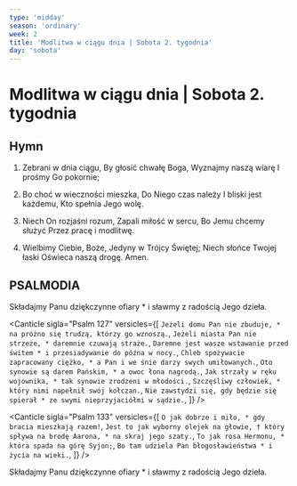 ```yaml
---
type: 'midday'
season: 'ordinary'
week: 2
title: 'Modlitwa w ciągu dnia | Sobota 2. tygodnia'
day: 'sobota'
---
```


# Modlitwa w ciągu dnia | Sobota 2. tygodnia

<OpeningVersicle />

## Hymn

1. Zebrani w dnia ciągu,
   By głosić chwałę Boga,
   Wyznajmy naszą wiarę
   I prośmy Go pokornie;

2. Bo choć w wieczności mieszka,
   Do Niego czas należy
   I bliski jest każdemu,
   Kto spełnia Jego wolę.

3. Niech On rozjaśni rozum,
   Zapali miłość w sercu,
   Bo Jemu chcemy służyć
   Przez pracę i modlitwę.

4. Wielbimy Ciebie, Boże,
   Jedyny w Trójcy Świętej;
   Niech słońce Twojej łaski
   Oświeca naszą drogę. Amen.

## PSALMODIA

<Antiphon>
  Składajmy Panu dziękczynne ofiary * i sławmy z radością Jego dzieła.
</Antiphon>
<Canticle
  sigla="Psalm 119, 169-176"
  versicles={[
    `Niech wołanie moje dojdzie do Ciebie, Panie, *
daj mi zrozumienie przez swoje słowo.`,
    `Niech dojdzie do Ciebie moja modlitwa, *
wyzwól mnie według Twego słowa.`,
    `Niech moje wargi rozbrzmiewają hymnem, *
bo mnie nauczasz Twych ustaw.`,
    `Niech mój język opiewa Twoje słowo, *
bo wszystkie Twe przykazania są sprawiedliwe.`,
    `Niech Twoja ręka będzie mi pomocą, *
bo wybrałem Twe postanowienia.`,
    `Pragnę Twojej pomocy, Panie, *
a Prawo Twoje jest moją rozkoszą.`,
    `Niech żyje moja dusza i niech Ciebie chwali, *
niech mnie wspierają Twoje wyroki.`,
    `Błądzę jak owca, która zaginęła; †
szukaj swego sługi, *
bo nie zapominam o Twoich nakazach.`,
  ]}
/>

<Canticle
  sigla="Psalm 127"
  versicles={[
    `Jeżeli domu Pan nie zbuduje, *
na próżno się trudzą, którzy go wznoszą.`,
    `Jeżeli miasta Pan nie strzeże, *
daremnie czuwają straże.`,
    `Daremne jest wasze wstawanie przed świtem *
i przesiadywanie do późna w nocy.`,
    `Chleb spożywacie zapracowany ciężko, *
a Pan i we śnie darzy swych umiłowanych.`,
    `Oto synowie są darem Pańskim, *
a owoc łona nagrodą.`,
    `Jak strzały w ręku wojownika, *
tak synowie zrodzeni w młodości.`,
    `Szczęśliwy człowiek, *
który nimi napełnił swój kołczan.`,
    `Nie zawstydzi się, gdy będzie się spierał *
ze swymi nieprzyjaciółmi w sądzie.`,
  ]}
/>

<Canticle
  sigla="Psalm 133"
  versicles={[
    `O jak dobrze i miło, *
gdy bracia mieszkają razem!`,
    `Jest to jak wyborny olejek na głowie, †
który spływa na brodę Aarona, *
na skraj jego szaty.`,
    `To jak rosa Hermonu, *
która spada na górę Syjon;`,
    `Bo tam udziela Pan błogosławieństwa *
i życia na wieki.`,
  ]}
/>

<Antiphon>
  Składajmy Panu dziękczynne ofiary * i sławmy z radością Jego dzieła.
</Antiphon>

<WeeklyRotation>
  <MiddayPassagePrayer
    sigla="1 Sm 15, 22"
    passage="Czyż milsze są dla Pana całopalenia i ofiary krwawe od posłuszeństwa głosowi Boga? Właśnie lepsze posłuszeństwo od ofiary, uległość - od tłuszczu baranów."
    versicle="Kto składa ofiarę dziękczynną, ten cześć Mi oddaje."
    response="A tym, którzy postępują uczciwie, ukażę Boże zbawienie."
    prayer="Panie Boże, Ojcze wszechmogący, udziel nam światła Ducha Świętego, † broń nas, korzących się przed Twoim majestatem, od wszelkich niebezpieczeństw, * abyśmy z radością Ciebie chwalili. Przez Chrystusa, Pana naszego."
  />

<MiddayPassagePrayer
  sigla="Rz 15, 5-7"
  passage="Bóg, który daje cierpliwość i pociechę, niech sprawi, abyście wzorem Chrystusa te same uczucia żywili do siebie i zgodnie jednymi ustami wielbili Boga i Ojca Pana naszego Jezusa Chrystusa. Dlatego przygarniajcie siebie nawzajem, bo i Chrystus przygarnął was - ku chwale Boga."
  versicle="Pan lud swój miłuje."
  response="Pokornych wieńczy zwycięstwem."
  prayer="Boże, jaśniejący ogniu wiekuistej miłości, † spraw, abyśmy zawsze płonąc Twoją miłością, * kochali Ciebie nade wszystko, a bliźnich dla Ciebie. Przez Chrystusa, Pana naszego."
/>

  <MiddayPassagePrayer
    sigla="Mi 6, 8"
    passage="Powiedziano ci, człowiecze, co jest dobre. I czego żąda Pan od ciebie, jeśli nie pełnienia sprawiedliwości, umiłowania życzliwości i pokornego obcowania z Bogiem twoim?"
    versicle="Cieszę się z drogi wskazanej przez Twe napomnienia, Panie."
    response="Słów Twoich nie zapomnę."
    prayer="Boże, wysłuchaj nasze prośby i obdarz nas trwałym pokojem, † pozwól nam przez całe życie cieszyć się Twoją obecnością * i za wstawiennictwem Najświętszej Maryi Panny bezpiecznie dojść do Ciebie. Przez Chrystusa, Pana naszego."
  />
</WeeklyRotation>
